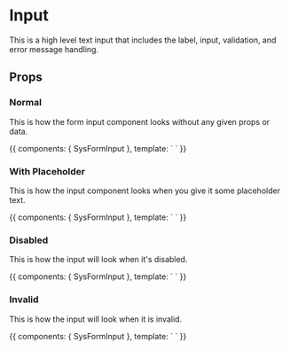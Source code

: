 

<Meta title="High Level Components|Input" component={SysFormInput} />

# Input

This is a high level text input that includes the label, input, validation, and
error message handling.

## Props

<Props of={SysFormInput} />

### Normal

This is how the form input component looks without any given props or data.

<Preview>
  <Story height="200px" name="Normal">
    {{
      components: { SysFormInput },
      template: `
        <sys-form-input
          id="normal"
          label="Input"
        />
      `
    }}
  </Story>
</Preview>

### With Placeholder

This is how the input component looks when you give it some placeholder text.

<Preview>
  <Story height="200px" name="Placeholder">
    {{
      components: { SysFormInput },
      template: `
        <sys-form-input
          id="placeholder"
          label="Input"
          placeholder="Placeholder Text"
        />
      `
    }}
  </Story>
</Preview>

### Disabled

This is how the input will look when it's disabled.

<Preview>
  <Story height="200px" name="Disabled">
    {{
      components: { SysFormInput },
      template: `
        <sys-form-input
          disabled
          id="disabled"
          label="Input"
          value="text"
        />
      `
    }}
  </Story>
</Preview>

### Invalid

This is how the input will look when it is invalid.

<Preview>
  <Story height="200px" name="Invalid">
    {{
      components: { SysFormInput },
      template: `
        <sys-form-input
          id="invalid"
          invalid="this is an error"
          label="Input"
        />
      `
    }}
  </Story>
</Preview>
